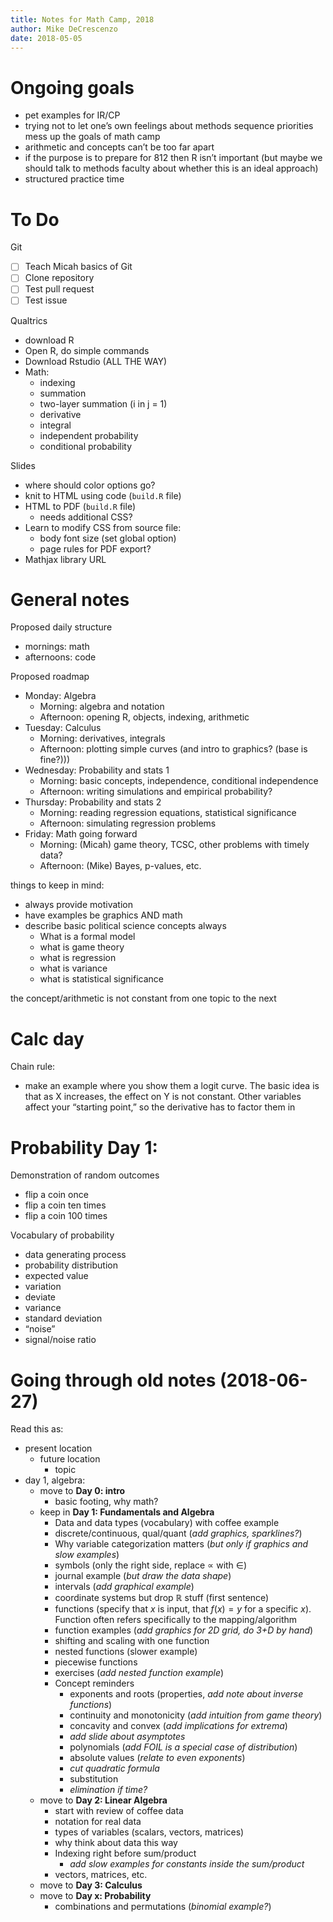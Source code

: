 ```yaml
---
title: Notes for Math Camp, 2018
author: Mike DeCrescenzo
date: 2018-05-05
---
```


# Ongoing goals

- pet examples for IR/CP
- trying not to let one's own feelings about methods sequence priorities mess up the goals of math camp
- arithmetic and concepts can't be too far apart
- if the purpose is to prepare for 812 then R isn't important (but maybe we should talk to methods faculty about whether this is an ideal approach)
- structured practice time


# To Do



Git

- [ ] Teach Micah basics of Git
- [ ] Clone repository
- [ ] Test pull request
- [ ] Test issue


Qualtrics

- download R
- Open R, do simple commands
- Download Rstudio (ALL THE WAY)
- Math:
  + indexing
  + summation
  + two-layer summation (i in j = 1)
  + derivative
  + integral
  + independent probability
  + conditional probability


Slides

- where should color options go?
- knit to HTML using code (`build.R` file)
- HTML to PDF (`build.R` file)
  + needs additional CSS?
- Learn to modify CSS from source file:
  + body font size (set global option)
  + page rules for PDF export?
- Mathjax library URL



# General notes

Proposed daily structure

- mornings: math
- afternoons: code


Proposed roadmap

- Monday: Algebra
  + Morning: algebra and notation
  + Afternoon: opening R, objects, indexing, arithmetic
- Tuesday: Calculus
  - Morning: derivatives, integrals
  - Afternoon: plotting simple curves (and intro to graphics? (base is fine?)))
- Wednesday: Probability and stats 1
  - Morning: basic concepts, independence, conditional independence
  - Afternoon: writing simulations and empirical probability?
- Thursday: Probability and stats 2
  - Morning: reading regression equations, statistical significance
  - Afternoon: simulating regression problems
- Friday: Math going forward
  - Morning: (Micah) game theory, TCSC, other problems with timely data?
  - Afternoon: (Mike) Bayes, p-values, etc.



things to keep in mind:

- always provide motivation
- have examples be graphics AND math
- describe basic political science concepts always
  + What is a formal model
  + what is game theory
  + what is regression
  + what is variance
  + what is statistical significance


the concept/arithmetic is not constant from one topic to the next




# Calc day

Chain rule: 

- make an example where you show them a logit curve. The basic idea is that as X increases, the effect on Y is not constant. Other variables affect your "starting point," so the derivative has to factor them in



# Probability Day 1:

Demonstration of random outcomes

- flip a coin once
- flip a coin ten times
- flip a coin 100 times


Vocabulary of probability

- data generating process
- probability distribution
- expected value
- variation
- deviate
- variance
- standard deviation
- "noise"
- signal/noise ratio




# Going through old notes (2018-06-27)

Read this as: 

- present location
  + future location
    * topic
- day 1, algebra:
  + move to **Day 0: intro**
    * basic footing, why math?
  + keep in **Day 1: Fundamentals and Algebra**
    * Data and data types (vocabulary) with coffee example
    * discrete/continuous, qual/quant (*add graphics, sparklines?*)
    * Why variable categorization matters (*but only if graphics and slow examples*)
    * symbols (only the right side, replace $\propto$ with $\in$)
    * journal example (*but draw the data shape*)
    * intervals (*add graphical example*)
    * coordinate systems but drop $\mathbb{R}$ stuff (first sentence)
    * functions (specify that $x$ is input, that $f(x) = y$ for a specific $x$). Function often refers specifically to the mapping/algorithm
    * function examples (*add graphics for 2D grid, do 3+D by hand*)
    * shifting and scaling with one function
    * nested functions (slower example)
    * piecewise functions
    * exercises (*add nested function example*)
    * Concept reminders
      - exponents and roots (properties, *add note about inverse functions*)
      - continuity and monotonicity (*add intuition from game theory*)
      - concavity and convex (*add implications for extrema*)
      - *add slide about asymptotes*
      - polynomials (*add FOIL is a special case of distribution*)
      - absolute values (*relate to even exponents*)
      - *cut quadratic formula*
      - substitution 
      - *elimination if time?*
  + move to **Day 2: Linear Algebra** 
    * start with review of coffee data
    * notation for real data
    * types of variables (scalars, vectors, matrices)
    * why think about data this way
    * Indexing right before sum/product
      - *add slow examples for constants inside the sum/product*
    * vectors, matrices, etc.
  + move to **Day 3: Calculus** 
  + move to **Day x: Probability**
    * combinations and permutations (*binomial example?*)






